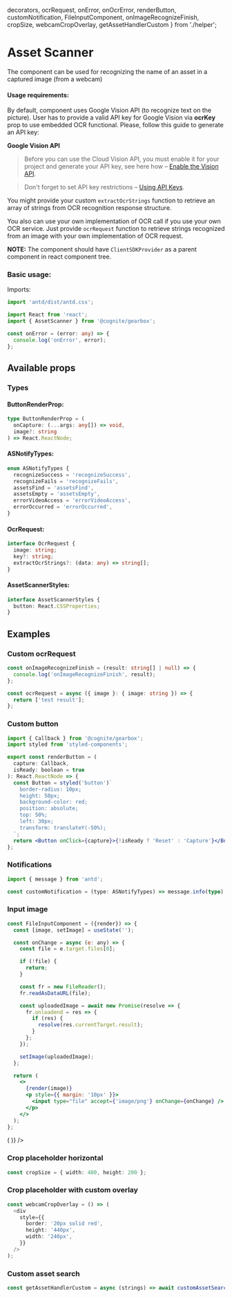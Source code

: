   decorators,
  ocrRequest,
  onError,
  onOcrError,
  renderButton,
  customNotification,
  FileInputComponent,
  onImageRecognizeFinish,
  cropSize,
  webcamCropOverlay,
  getAssetHandlerCustom
} from './helper';

<Meta title="Components/AssetScanner" decorators={decorators}/>

# Asset Scanner

The component can be used for recognizing the name of an asset in a captured image (from a webcam)

#### Usage requirements:

By default, component uses Google Vision API (to recognize text on the picture). User has to provide a valid API key for Google Vision via **ocrKey** prop to use embedded OCR functional.
Please, follow this guide to generate an API key:

**Google Vision API**

> Before you can use the Cloud Vision API, you must enable it for your project and generate your API key, see here how – [Enable the Vision API](https://cloud.google.com/vision/docs/before-you-begin).

> Don't forget to set API key restrictions – [Using API Keys](https://cloud.google.com/docs/authentication/api-keys).

You might provide your custom `extractOcrStrings` function to retrieve an array of strings from OCR recognition response structure.

You also can use your own implementation of OCR call if you use your own OCR service.
Just provide `ocrRequest` function to retrieve strings recognized from an image with your own implementation of OCR request.

**NOTE:** The component should have `ClientSDKProvider` as a parent component in react component tree.

### Basic usage:

Imports:

```typescript
import 'antd/dist/antd.css';

import React from 'react';
import { AssetScanner } from '@cognite/gearbox';

```
```typescript
const onError = (error: any) => {
  console.log('onError', error);
};
```

<Preview>
  <Story name="Basic usage" >
    <AssetScanner
      onError={onError}
      ocrKey={'YOUR_GOOGLE_VISION_KEY'}
    />
  </Story>
</Preview>

## Available props

<Props of={AssetScanner} />

### Types

#### ButtonRenderProp:

```typescript
type ButtonRenderProp = (
  onCapture: (...args: any[]) => void,
  image?: string
) => React.ReactNode;
```

#### ASNotifyTypes:

```typescript
enum ASNotifyTypes {
  recognizeSuccess = 'recognizeSuccess',
  recognizeFails = 'recognizeFails',
  assetsFind = 'assetsFind',
  assetsEmpty = 'assetsEmpty',
  errorVideoAccess = 'errorVideoAccess',
  errorOccurred = 'errorOccurred',
}
```

#### OcrRequest:

```typescript
interface OcrRequest {
  image: string;
  key?: string;
  extractOcrStrings?: (data: any) => string[];
}
```

#### AssetScannerStyles:

```typescript
interface AssetScannerStyles {
  button: React.CSSProperties;
}
```

## Examples

### Custom ocrRequest

```typescript
const onImageRecognizeFinish = (result: string[] | null) => {
  console.log('onImageRecognizeFinish', result);
};

const ocrRequest = async ({ image }: { image: string }) => {
  return ['test result'];
};
```
<Preview>
  <Story name="Custom ocrRequest">
    <AssetScanner
      onError={onError}
      onImageRecognizeFinish={onImageRecognizeFinish}
      ocrRequest={ocrRequest}
    />
  </Story>
</Preview>

### Custom button

```jsx
import { Callback } from '@cognite/gearbox';
import styled from 'styled-components';

export const renderButton = (
  capture: Callback,
  isReady: boolean = true
): React.ReactNode => {
  const Button = styled('button')`
    border-radius: 10px;
    height: 50px;
    background-color: red;
    position: absolute;
    top: 50%;
    left: 30px;
    transform: translateY(-50%);
  `;
  return <Button onClick={capture}>{!isReady ? 'Reset' : 'Capture'}</Button>;
};
```
<Preview>
  <Story name="Custom button">
    <AssetScanner
      ocrRequest={ocrRequest}
      button={renderButton}
    />
  </Story>
</Preview>

### Notifications

```typescript
import { message } from 'antd';

const customNotification = (type: ASNotifyTypes) => message.info(type);
```
<Preview>
  <Story name="Notifications">
    <AssetScanner
      onOcrError={onOcrError}
      ocrKey={'YOUR_GOOGLE_VISION_KEY'}
      enableNotification={true}
      customNotification={customNotification}
    />
  </Story>
</Preview>

### Input image

```jsx
const FileInputComponent = ({render}) => {
  const [image, setImage] = useState('');

  const onChange = async (e: any) => {
    const file = e.target.files[0];

    if (!file) {
      return;
    }

    const fr = new FileReader();
    fr.readAsDataURL(file);

    const uploadedImage = await new Promise(resolve => {
      fr.onloadend = res => {
        if (res) {
          resolve(res.currentTarget.result);
        }
      };
    });

    setImage(uploadedImage);
  };

  return (
    <>
      {render(image)}
      <p style={{ margin: '10px' }}>
        <input type="file" accept={'image/png'} onChange={onChange} />
      </p>
    </>
  );
};
```
<Preview>
  <Story name="Input image">
      <FileInputComponent
        render={(image) => (
          <AssetScanner
            onError={onError}
            ocrRequest={ocrRequest}
            onImageRecognizeFinish={onImageRecognizeFinish}
            image={image}
          />
        )}
      />
  </Story>
</Preview>

### Crop placeholder horizontal

```typescript
const cropSize = { width: 400, height: 200 };
```

<Preview>
  <Story name="Crop placeholder horizontal">
    <AssetScanner
      onError={onError}
      onImageRecognizeFinish={onImageRecognizeFinish}
      ocrRequest={ocrRequest}
      cropSize={cropSize}
    />
  </Story>
</Preview>

### Crop placeholder with custom overlay

```typescript
const webcamCropOverlay = () => (
  <div
    style={{
      border: '20px solid red',
      height: '440px',
      width: '240px',
    }}
  />
);
```

<Preview>
  <Story name="Crop placeholder with custom overlay">
    <AssetScanner
      onError={onError}
      ocrRequest={ocrRequest}
      onImageRecognizeFinish={onImageRecognizeFinish}
      cropSize={cropSize}
      webcamCropOverlay={webcamCropOverlay}
    />
  </Story>
</Preview>

### Custom asset search

```typescript
const getAssetHandlerCustom = async (strings) => await customAssetSearch(strings);
```

<Preview>
  <Story name="Custom asset search">
    <AssetScanner
      onError={onError}
      ocrRequest={ocrRequest}
      onImageRecognizeFinish={onImageRecognizeFinish}
      getAssetsHandlerCustom={getAssetHandlerCustom}
    />
  </Story>
</Preview>
